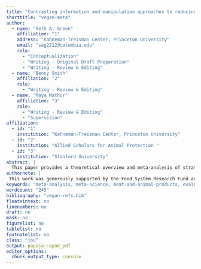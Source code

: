 ```yaml
---
title: "Contrasting information and manipulation approaches to reducing consumption of meat and animal products: findings, biases, and limitations"
shorttitle: "vegan-meta"
author:
  - name: "Seth A. Green"
    affiliation: "1"
    address: "Kahneman-Treisman Center, Princeton University"
    email: "sag2212@columbia.edu"
    role:
      - "Conceptualization"
      - "Writing - Original Draft Preparation"
      - "Writing - Review & Editing"
  - name: "Benny Smith"
    affiliation: "2"
    role:
      - "Writing - Review & Editing"
  - name: "Maya Mathur"
    affiliation: "3"
    role:
      - "Writing - Review & Editing"
      - "Supervision"
affiliation:
  - id: "1"
    institution: "Kahneman-Treisman Center, Princeton University"
  - id: "2"
    institution: "Allied Scholars for Animal Protection "
  - id: "3"
    institution: "Stanford University"
abstract: |
  This paper provides a theoretical overview and meta-analysis of strategies for reducing consumption of meat and animal products (MAP). While policymakers broadly agree that global levels of MAP consumption are environmentally unsustainable and a major source of public health risks, there is no consensus for which strategy most effectively changes dietary habits. Extant MAP reduction interventions generally embody one of two theoretical perspectives: attempts to *persuade* people to change their habits via information, or attempts to *manipulate* them by changing features of their eating environments. Even the very best evaluations of these interventions, however, are generally hampered by  measurement limitations. For persuasion-based interventions, the majority of studies are at risk of social desirability bias arising from self-reported outcomes; for manipulation-based interventions, most studies do not account for the possibilty of intertemporal substitution: that a person who eats less MAP at one meal might compensate by eating more at the next. When we limit our analysis to studies that carefully attend to these threats to inference, we conclude that direct appeals to the environment and personal health, along with some changes to layouts and messages in university cafeterias, can reduce MAP consumption. However, this evidence base is limited to a tiny number of studies at a handful of colleges, and therefore in urgent need of extension and replication. Finally, we argue that despite limited successes to date, appeals to animal welfare are drawn from a vast theoretical space whose most promising interventions yet await rigorous evaluation.
authornote: |
 This work was generously supported by the Food System Research Fund and the NIH (grant XXX). Thanks to Alex Berke, Alix Winter, Anson Berns, Hari Dandapani, Martin Gould, Martin Rowe, Matt Lerner, Adin Richards, and Daniel Waldinger for comments on an early draft. Thanks to Lucius Caviola, Emma Garnett, Andrew Jalil, Jacob Peacock, Gregg Sparkman, and Joshua Tasoff for helping us assemble the database and providing guidance on their studies.
keywords: "meta-analysis, meta-science, meat-and-animal-products, evaluation"
wordcount: "245"
bibliography: "vegan-refs.bib"
floatsintext: no
linenumbers: no
draft: no
mask: no
figurelist: no
tablelist: no
footnotelist: no
class: "jou"
output: papaja::apa6_pdf
editor_options: 
  chunk_output_type: console
---
```



